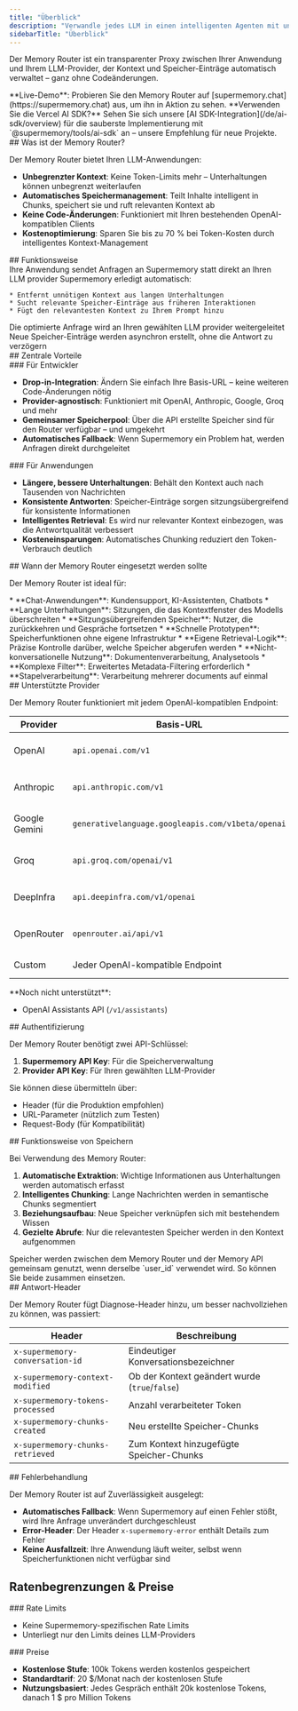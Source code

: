 ```yaml
---
title: "Überblick"
description: "Verwandle jedes LLM in einen intelligenten Agenten mit unbegrenztem Kontext und dauerhaftem Speicher"
sidebarTitle: "Überblick"
---
```


Der Memory Router ist ein transparenter Proxy zwischen Ihrer Anwendung und Ihrem LLM-Provider, der Kontext und Speicher-Einträge automatisch verwaltet – ganz ohne Codeänderungen.

<Note>
  **Live-Demo**: Probieren Sie den Memory Router auf [supermemory.chat](https://supermemory.chat) aus, um ihn in Aktion zu sehen.
</Note>

<Tip>
  **Verwenden Sie die Vercel AI SDK?** Sehen Sie sich unsere [AI SDK-Integration](/de/ai-sdk/overview) für die sauberste Implementierung mit `@supermemory/tools/ai-sdk` an – unsere Empfehlung für neue Projekte.
</Tip>

<div id="what-is-the-memory-router">
  ## Was ist der Memory Router?
</div>

Der Memory Router bietet Ihren LLM-Anwendungen:

* **Unbegrenzter Kontext**: Keine Token-Limits mehr – Unterhaltungen können unbegrenzt weiterlaufen
* **Automatisches Speichermanagement**: Teilt Inhalte intelligent in Chunks, speichert sie und ruft relevanten Kontext ab
* **Keine Code-Änderungen**: Funktioniert mit Ihren bestehenden OpenAI-kompatiblen Clients
* **Kostenoptimierung**: Sparen Sie bis zu 70 % bei Token-Kosten durch intelligentes Kontext-Management

<div id="how-it-works">
  ## Funktionsweise
</div>

<Steps>
  <Step title="Proxy-Anfrage">
    Ihre Anwendung sendet Anfragen an Supermemory statt direkt an Ihren LLM provider
  </Step>

  <Step title="Kontextverwaltung">
    Supermemory erledigt automatisch:

    * Entfernt unnötigen Kontext aus langen Unterhaltungen
    * Sucht relevante Speicher-Einträge aus früheren Interaktionen
    * Fügt den relevantesten Kontext zu Ihrem Prompt hinzu
  </Step>

  <Step title="Weiterleitung an LLM">
    Die optimierte Anfrage wird an Ihren gewählten LLM provider weitergeleitet
  </Step>

  <Step title="Asynchrone Speichererstellung">
    Neue Speicher-Einträge werden asynchron erstellt, ohne die Antwort zu verzögern
  </Step>
</Steps>

<div id="key-benefits">
  ## Zentrale Vorteile
</div>

<div id="for-developers">
  ### Für Entwickler
</div>

* **Drop-in-Integration**: Ändern Sie einfach Ihre Basis-URL – keine weiteren Code-Änderungen nötig
* **Provider-agnostisch**: Funktioniert mit OpenAI, Anthropic, Google, Groq und mehr
* **Gemeinsamer Speicherpool**: Über die API erstellte Speicher sind für den Router verfügbar – und umgekehrt
* **Automatisches Fallback**: Wenn Supermemory ein Problem hat, werden Anfragen direkt durchgeleitet

<div id="for-applications">
  ### Für Anwendungen
</div>

* **Längere, bessere Unterhaltungen**: Behält den Kontext auch nach Tausenden von Nachrichten
* **Konsistente Antworten**: Speicher-Einträge sorgen sitzungsübergreifend für konsistente Informationen
* **Intelligentes Retrieval**: Es wird nur relevanter Kontext einbezogen, was die Antwortqualität verbessert
* **Kosteneinsparungen**: Automatisches Chunking reduziert den Token-Verbrauch deutlich

<div id="when-to-use-the-memory-router">
  ## Wann der Memory Router eingesetzt werden sollte
</div>

Der Memory Router ist ideal für:

<Tabs>
  <Tab title="Perfekt für">
    * **Chat-Anwendungen**: Kundensupport, KI-Assistenten, Chatbots
    * **Lange Unterhaltungen**: Sitzungen, die das Kontextfenster des Modells überschreiten
    * **Sitzungsübergreifenden Speicher**: Nutzer, die zurückkehren und Gespräche fortsetzen
    * **Schnelle Prototypen**: Speicherfunktionen ohne eigene Infrastruktur
  </Tab>

  <Tab title="Stattdessen API erwägen">
    * **Eigene Retrieval-Logik**: Präzise Kontrolle darüber, welche Speicher abgerufen werden
    * **Nicht-konversationelle Nutzung**: Dokumentenverarbeitung, Analysetools
    * **Komplexe Filter**: Erweitertes Metadata-Filtering erforderlich
    * **Stapelverarbeitung**: Verarbeitung mehrerer documents auf einmal
  </Tab>
</Tabs>

<div id="supported-providers">
  ## Unterstützte Provider
</div>

Der Memory Router funktioniert mit jedem OpenAI-kompatiblen Endpoint:

| Provider | Basis-URL | Status |
|----------|----------|---------|
| OpenAI | `api.openai.com/v1` | ✅ Vollständig unterstützt |
| Anthropic | `api.anthropic.com/v1` | ✅ Vollständig unterstützt |
| Google Gemini | `generativelanguage.googleapis.com/v1beta/openai` | ✅ Vollständig unterstützt |
| Groq | `api.groq.com/openai/v1` | ✅ Vollständig unterstützt |
| DeepInfra | `api.deepinfra.com/v1/openai` | ✅ Vollständig unterstützt |
| OpenRouter | `openrouter.ai/api/v1` | ✅ Vollständig unterstützt |
| Custom | Jeder OpenAI-kompatible Endpoint | ✅ Unterstützt |

<Warning>
  **Noch nicht unterstützt**:

  * OpenAI Assistants API (`/v1/assistants`)
</Warning>

<div id="authentication">
  ## Authentifizierung
</div>

Der Memory Router benötigt zwei API-Schlüssel:

1. **Supermemory API Key**: Für die Speicherverwaltung
2. **Provider API Key**: Für Ihren gewählten LLM-Provider

Sie können diese übermitteln über:

* Header (für die Produktion empfohlen)
* URL-Parameter (nützlich zum Testen)
* Request-Body (für Kompatibilität)

<div id="how-memories-work">
  ## Funktionsweise von Speichern
</div>

Bei Verwendung des Memory Router:

1. **Automatische Extraktion**: Wichtige Informationen aus Unterhaltungen werden automatisch erfasst
2. **Intelligentes Chunking**: Lange Nachrichten werden in semantische Chunks segmentiert
3. **Beziehungsaufbau**: Neue Speicher verknüpfen sich mit bestehendem Wissen
4. **Gezielte Abrufe**: Nur die relevantesten Speicher werden in den Kontext aufgenommen

<Note>
  Speicher werden zwischen dem Memory Router und der Memory API gemeinsam genutzt, wenn derselbe `user_id` verwendet wird. So können Sie beide zusammen einsetzen.
</Note>

<div id="response-headers">
  ## Antwort-Header
</div>

Der Memory Router fügt Diagnose-Header hinzu, um besser nachvollziehen zu können, was passiert:

| Header | Beschreibung |
|--------|--------------|
| `x-supermemory-conversation-id` | Eindeutiger Konversationsbezeichner |
| `x-supermemory-context-modified` | Ob der Kontext geändert wurde (`true`/`false`) |
| `x-supermemory-tokens-processed` | Anzahl verarbeiteter Token |
| `x-supermemory-chunks-created` | Neu erstellte Speicher-Chunks |
| `x-supermemory-chunks-retrieved` | Zum Kontext hinzugefügte Speicher-Chunks |

<div id="error-handling">
  ## Fehlerbehandlung
</div>

Der Memory Router ist auf Zuverlässigkeit ausgelegt:

* **Automatisches Fallback**: Wenn Supermemory auf einen Fehler stößt, wird Ihre Anfrage unverändert durchgeschleust
* **Error-Header**: Der Header `x-supermemory-error` enthält Details zum Fehler
* **Keine Ausfallzeit**: Ihre Anwendung läuft weiter, selbst wenn Speicherfunktionen nicht verfügbar sind

## Ratenbegrenzungen &amp; Preise

<div id="rate-limits">
  ### Rate Limits
</div>

* Keine Supermemory-spezifischen Rate Limits
* Unterliegt nur den Limits deines LLM-Providers

<div id="pricing">
  ### Preise
</div>

* **Kostenlose Stufe**: 100k Tokens werden kostenlos gespeichert
* **Standardtarif**: 20 $/Monat nach der kostenlosen Stufe
* **Nutzungsbasiert**: Jedes Gespräch enthält 20k kostenlose Tokens, danach 1 $ pro Million Tokens